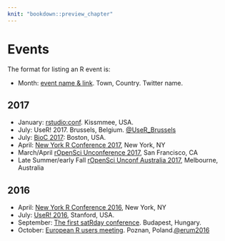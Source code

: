 ```yaml
---
knit: "bookdown::preview_chapter"
---
```


# Events

The format for listing an R event is:

  * Month: [event name & link](http://www.example.com). Town, Country. Twitter name.

## 2017 {-}

  * January: [rstudio:conf](https://www.rstudio.com/conference/). Kissmmee, USA.  
  * July: UseR! 2017. Brussels, Belgium. [\@UseR_Brussels](https://twitter.com/UseR_Brussels)
  * July: [BioC 2017](https://www.bioconductor.org/help/course-materials/2017/BioC2017/): Boston, USA.
  * April: [New York R Conference 2017](http://www.rstats.nyc), New York, NY
  * March/April [rOpenSci Unconference 2017](http://unconf16.ropensci.org), San Francisco, CA
  * Late Summer/early Fall [rOpenSci Unconf Australia 2017](http://ropensci.org), Melbourne, Australia

## 2016 {-}

  * April: [New York R Conference 2016](http://www.rstats.nyc), New York, NY
  * July: [UseR! 2016](http://user2016.org/), Stanford, USA.
  * September: [The first satRday conference](http://budapest.satrdays.org). Budapest, Hungary.
  * October: [European R users meeting](http://erum.ue.poznan.pl/). Poznan, Poland.[\@erum2016](https://twitter.com/erum2016)
